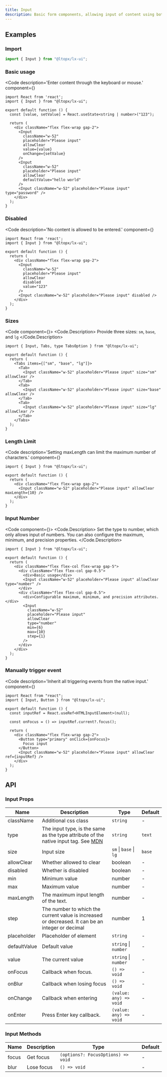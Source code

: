 ```yaml
---
title: Input
description: Basic form components, allowing input of content using both mouse and keyboard.
---
```



## Examples

### Import

```js copy
import { Input } from "@ltopx/lx-ui";
```

### Basic usage

<Code 
  description='Enter content through the keyboard or mouse.' 
  component={<Basic />}
>
```tsx filename="Input.tsx" copy
import React from 'react';
import { Input } from "@ltopx/lx-ui";

export default function () {
  const [value, setValue] = React.useState<string | number>("123");
  
  return (
    <div className="flex flex-wrap gap-2">
      <Input
        className="w-52"
        placeholder="Please input"
        allowClear
        value={value}
        onChange={setValue}
      />
      <Input
        className="w-52"
        placeholder="Please input"
        allowClear
        defaultValue="hello world"
      />
      <Input className="w-52" placeholder="Please input" type="password" />
    </div>
  );
}
```
</Code>

### Disabled

<Code 
  description='No content is allowed to be entered.' 
  component={<Disabled />}
>
```tsx filename="Input.tsx" copy
import React from 'react';
import { Input } from "@ltopx/lx-ui";

export default function () {
  return (
    <div className="flex flex-wrap gap-2">
      <Input
        className="w-52"
        placeholder="Please input"
        allowClear
        disabled
        value="123"
      />
      <Input className="w-52" placeholder="Please input" disabled />
    </div>
  );
}
```
</Code>

### Sizes

<Code component={<Size />}>
<Code.Description>
Provide three sizes: `sm`, `base`, and `lg`
</Code.Description>
```tsx filename="Input.tsx" copy
import { Input, Tabs, type TabsOption } from "@ltopx/lx-ui";

export default function () {
  return (
    <Tabs items={["sm", "base", "lg"]}>
      <Tab>
        <Input className="w-52" placeholder="Please input" size="sm" allowClear />
      </Tab>
      <Tab>
        <Input className="w-52" placeholder="Please input" size="base" allowClear />
      </Tab>
      <Tab>
        <Input className="w-52" placeholder="Please input" size="lg" allowClear />
      </Tab>
    </Tabs>
  );
}
```
</Code>

### Length Limit

<Code 
  description='Setting maxLength can limit the maximum number of characters.' 
  component={<MaxLength />}
>
```tsx filename="Input.tsx" copy {6}
import { Input } from "@ltopx/lx-ui";

export default function () {
  return (
    <div className="flex flex-wrap gap-2">
      <Input className="w-52" placeholder="Please input" allowClear maxLength={10} />
    </div>
  );
}
```
</Code>

### Input Number

<Code component={<Number />}>
<Code.Description>
Set the type to number, which only allows input of numbers. You can also configure the maximum, minimum, and precision properties.
</Code.Description>
```tsx filename="Input.tsx" copy {8,16-19}
import { Input } from "@ltopx/lx-ui";

export default function () {
  return (
    <div className="flex flex-col flex-wrap gap-5">
      <div className="flex flex-col gap-0.5">
        <div>Basic usage</div>
        <Input className="w-52" placeholder="Please input" allowClear type="number" />
      </div>
      <div className="flex flex-col gap-0.5">
        <div>Configurable maximum, minimum, and precision attributes.</div>
        <Input
          className="w-52"
          placeholder="Please input"
          allowClear
          type="number"
          min={6}
          max={10}
          step={1}
        />
      </div>
    </div>
  );
}
```
</Code>

### Manually trigger event

<Code 
  description='Inherit all triggering events from the native input.' 
  component={<Trigger />}
>
```tsx filename="Input.tsx" copy
import React from "react";
import { Input, Button } from "@ltopx/lx-ui";

export default function () {
  const inputRef = React.useRef<HTMLInputElement>(null);
  
  const onFocus = () => inputRef.current?.focus();
  
  return (
    <div className="flex flex-wrap gap-2">
      <Button type="primary" onClick={onFocus}>
        Focus input
      </Button>
      <Input className="w-52" placeholder="Please input" allowClear ref={inputRef} />
    </div>
  );
}
```
</Code>

## API

### Input Props

| Name         | Description                                                                                                                                                              | Type                   | Default |
| ------------ | ------------------------------------------------------------------------------------------------------------------------------------------------------------------------ | ---------------------- | ------- |
| className    | Additional css class                                                                                                                                                     | `string`               | -       |
| type         | The input type, is the same as the type attribute of the native input tag. See [MDN](https://developer.mozilla.org/zh-CN/docs/Web/HTML/Element/input#%E5%B1%9E%E6%80%A7) | `string`               | `text`  |
| size         | Input size                                                                                                                                                               | `sm` \| `base` \| `lg` | `base`  |
| allowClear   | Whether allowed to clear                                                                                                                                                 | boolean                | -       |
| disabled     | Whether is disabled                                                                                                                                                      | boolean                | -       |
| min          | Minimum value                                                                                                                                                            | number                 | -       |
| max          | Maximum value                                                                                                                                                            | number                 | -       |
| maxLength    | The maximum input length of the text.                                                                                                                                    | number                 | -       |
| step         | The number to which the current value is increased or decreased. It can be an integer or decimal                                                                         | number                 | 1       |
| placeholder  | Placeholder of element                                                                                                                                                   | `string`               | -       |
| defaultValue | Default value                                                                                                                                                            | `string` \| `number`   | -       |
| value        | The current value                                                                                                                                                        | `string` \| `number`   | -       |
| onFocus      | Callback when focus.                                                                                                                                                     | `() => void`           | -       |
| onBlur       | Callback when losing focus                                                                                                                                               | `() => void`           | -       |
| onChange     | Callback when entering                                                                                                                                                   | `(value: any) => void` | -       |
| onEnter      | Press Enter key callback.                                                                                                                                                | `(value: any) => void` | -       |

### Input Methods

| Name  | Description | Type                               | Default |
| ----- | ----------- | ---------------------------------- | ------- |
| focus | Get focus   | `(options?: FocusOptions) => void` | -       |
| blur  | Lose focus  | `() => void`                       | -       |
